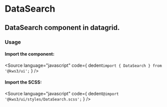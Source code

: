 
<Version />

<Meta of={Stories} />

# DataSearch
## DataSearch component in datagrid.

<Canvas of={Stories.Main} />
<Controls />

### Usage
#### Import the component:
<Source
  language="javascript"
  code={
    dedent`import { DataSearch } from '@kws3/ui';`
  }
/>

#### Import the SCSS:
<Source
  language="javascript"
  code={
    dedent`@import '@kws3/ui/styles/DataSearch.scss';`
  }
/>
